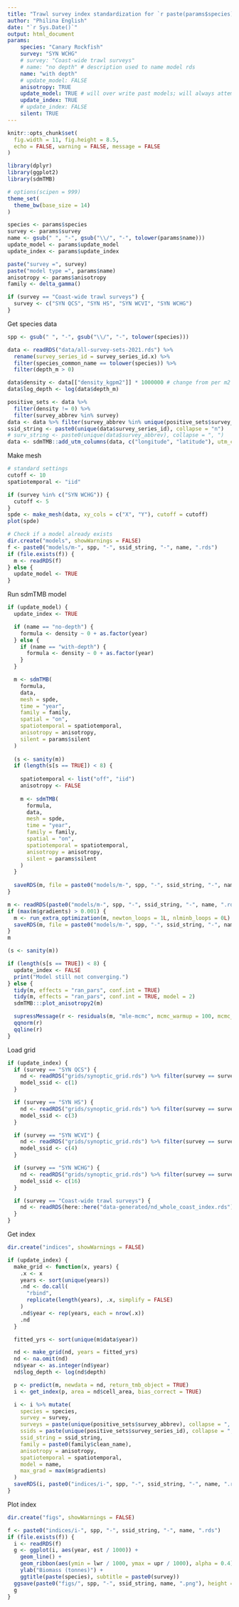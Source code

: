 ```yaml
---
title: "Trawl survey index standardization for `r paste(params$species)`"
author: "Philina English"
date: "`r Sys.Date()`"
output: html_document
params:
    species: "Canary Rockfish"
    survey: "SYN WCHG"
    # survey: "Coast-wide trawl surveys"
    # name: "no depth" # description used to name model rds
    name: "with depth" 
    # update_model: FALSE
    anisotropy: TRUE
    update_model: TRUE # will over write past models; will always attempt a model if none exists
    update_index: TRUE
    # update_index: FALSE
    silent: TRUE
---
```


```r
knitr::opts_chunk$set(
  fig.width = 11, fig.height = 8.5,
  echo = FALSE, warning = FALSE, message = FALSE
)

library(dplyr)
library(ggplot2)
library(sdmTMB)

# options(scipen = 999)
theme_set(
  theme_bw(base_size = 14)
)
```

```r
species <- params$species
survey <- params$survey
name <- gsub(" ", "-", gsub("\\/", "-", tolower(params$name)))
update_model <- params$update_model
update_index <- params$update_index

paste("survey =", survey)
paste("model type =", params$name)
anisotropy <- params$anisotropy
family <- delta_gamma()

if (survey == "Coast-wide trawl surveys") {
  survey <- c("SYN QCS", "SYN HS", "SYN WCVI", "SYN WCHG")
}
```

Get species data 
```r
spp <- gsub(" ", "-", gsub("\\/", "-", tolower(species)))

data <- readRDS("data/all-survey-sets-2021.rds") %>%
  rename(survey_series_id = survey_series_id.x) %>%
  filter(species_common_name == tolower(species)) %>%
  filter(depth_m > 0)

data$density <- data[["density_kgpm2"]] * 1000000 # change from per m2 to per km2
data$log_depth <- log(data$depth_m)

positive_sets <- data %>%
  filter(density != 0) %>%
  filter(survey_abbrev %in% survey)
data <- data %>% filter(survey_abbrev %in% unique(positive_sets$survey_abbrev))
ssid_string <- paste0(unique(data$survey_series_id), collapse = "n")
# surv_string <- paste0(unique(data$survey_abbrev), collapse = ", ")
data <- sdmTMB::add_utm_columns(data, c("longitude", "latitude"), utm_crs = 32609)
```

Make mesh
```r
# standard settings
cutoff <- 10
spatiotemporal <- "iid"

if (survey %in% c("SYN WCHG")) {
  cutoff <- 5
}
spde <- make_mesh(data, xy_cols = c("X", "Y"), cutoff = cutoff)
plot(spde)
```

```r
# Check if a model already exists
dir.create("models", showWarnings = FALSE)
f <- paste0("models/m-", spp, "-", ssid_string, "-", name, ".rds")
if (file.exists(f)) {
  m <- readRDS(f)
} else {
  update_model <- TRUE
}
```

Run sdmTMB model

```r
if (update_model) {
  update_index <- TRUE

  if (name == "no-depth") {
    formula <- density ~ 0 + as.factor(year)
  } else {
    if (name == "with-depth") {
      formula <- density ~ 0 + as.factor(year)
    }
  }

  m <- sdmTMB(
    formula,
    data,
    mesh = spde,
    time = "year",
    family = family,
    spatial = "on",
    spatiotemporal = spatiotemporal,
    anisotropy = anisotropy,
    silent = params$silent
  )
  
  (s <- sanity(m))
  if (length(s[s == TRUE]) < 8) {
    
    spatiotemporal <- list("off", "iid")
    anisotropy <- FALSE
    
    m <- sdmTMB(
      formula,
      data,
      mesh = spde,
      time = "year",
      family = family,
      spatial = "on",
      spatiotemporal = spatiotemporal,
      anisotropy = anisotropy,
      silent = params$silent
    )
  }
  
  saveRDS(m, file = paste0("models/m-", spp, "-", ssid_string, "-", name, ".rds"))
}
```

```r
m <- readRDS(paste0("models/m-", spp, "-", ssid_string, "-", name, ".rds"))
if (max(m$gradients) > 0.001) {
  m <- run_extra_optimization(m, newton_loops = 1L, nlminb_loops = 0L)
  saveRDS(m, file = paste0("models/m-", spp, "-", ssid_string, "-", name, ".rds"))
}
m

(s <- sanity(m))

if (length(s[s == TRUE]) < 8) {
  update_index <- FALSE
  print("Model still not converging.")
} else {
  tidy(m, effects = "ran_pars", conf.int = TRUE)
  tidy(m, effects = "ran_pars", conf.int = TRUE, model = 2)
  sdmTMB:::plot_anisotropy2(m)

  supressMessage(r <- residuals(m, "mle-mcmc", mcmc_warmup = 100, mcmc_iter = 101))
  qqnorm(r)
  qqline(r)
}
```

Load grid
```r
if (update_index) {
  if (survey == "SYN QCS") {
    nd <- readRDS("grids/synoptic_grid.rds") %>% filter(survey == survey)
    model_ssid <- c(1)
  }

  if (survey == "SYN HS") {
    nd <- readRDS("grids/synoptic_grid.rds") %>% filter(survey == survey)
    model_ssid <- c(3)
  }

  if (survey == "SYN WCVI") {
    nd <- readRDS("grids/synoptic_grid.rds") %>% filter(survey == survey)
    model_ssid <- c(4)
  }

  if (survey == "SYN WCHG") {
    nd <- readRDS("grids/synoptic_grid.rds") %>% filter(survey == survey)
    model_ssid <- c(16)
  }

  if (survey == "Coast-wide trawl surveys") {
    nd <- readRDS(here::here("data-generated/nd_whole_coast_index.rds")) %>% mutate(cell_area = 4)
  }
}
```

Get index
```r
dir.create("indices", showWarnings = FALSE)

if (update_index) {
  make_grid <- function(x, years) {
    .x <- x
    years <- sort(unique(years))
    .nd <- do.call(
      "rbind",
      replicate(length(years), .x, simplify = FALSE)
    )
    .nd$year <- rep(years, each = nrow(.x))
    .nd
  }

  fitted_yrs <- sort(unique(m$data$year))

  nd <- make_grid(nd, years = fitted_yrs)
  nd <- na.omit(nd)
  nd$year <- as.integer(nd$year)
  nd$log_depth <- log(nd$depth)

  p <- predict(m, newdata = nd, return_tmb_object = TRUE)
  i <- get_index(p, area = nd$cell_area, bias_correct = TRUE)

  i <- i %>% mutate(
    species = species,
    survey = survey,
    surveys = paste(unique(positive_sets$survey_abbrev), collapse = ", "),
    ssids = paste(unique(positive_sets$survey_series_id), collapse = ", "),
    ssid_string = ssid_string,
    family = paste0(family$clean_name),
    anisotropy = anisotropy,
    spatiotemporal = spatiotemporal,
    model = name,
    max_grad = max(m$gradients)
  )
  saveRDS(i, paste0("indices/i-", spp, "-", ssid_string, "-", name, ".rds"))
}
```

Plot index
```r
dir.create("figs", showWarnings = FALSE)

f <- paste0("indices/i-", spp, "-", ssid_string, "-", name, ".rds")
if (file.exists(f)) {
  i <- readRDS(f)
  g <- ggplot(i, aes(year, est / 1000)) +
    geom_line() +
    geom_ribbon(aes(ymin = lwr / 1000, ymax = upr / 1000), alpha = 0.4) +
    ylab("Biomass (tonnes)") +
    ggtitle(paste(species), subtitle = paste0(survey))
  ggsave(paste0("figs/", spp, "-", ssid_string, name, ".png"), height = 4, width = 6)
  g
}
```
